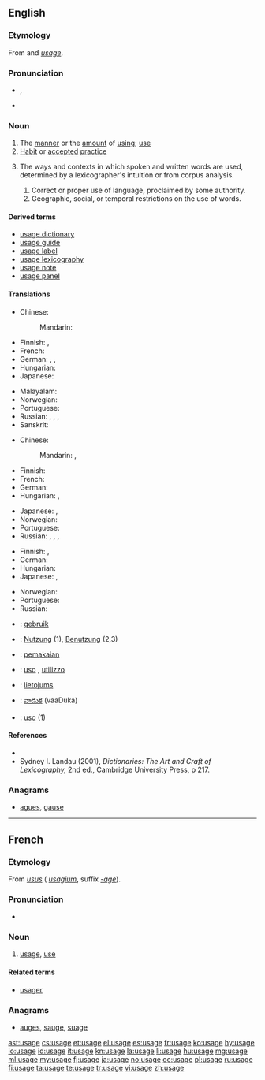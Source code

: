 ==English==
{{wikipedia}}

===Etymology===
From {{etyl|xno}} and {{etyl|fro}} ''[[#French|usage]]''.

===Pronunciation===
* {{IPA|/ˈjuːsid͡ʒ/}}, {{IPAchar|/ˈjuːzid͡ʒ/}}
* {{audio|En-us-usage.ogg|Audio (US)}}

===Noun===
{{en-noun}}

# The [[manner]] or the [[amount]] of [[using]]; [[use]]
# [[habit|Habit]] or [[accepted]] [[practice]]
# {{lexicography}} The ways and contexts in which spoken and written words are used, determined by a lexicographer's intuition or from corpus analysis.
## Correct or proper use of language, proclaimed by some authority.
## Geographic, social, or temporal restrictions on the use of words.

====Derived terms====
* [[usage dictionary]]
* [[usage guide]]
* [[usage label]]
* [[usage lexicography]]
* [[usage note]]
* [[usage panel]]

====Translations====
{{trans-top|the manner or the amount of using; use}}
* Chinese:
*: Mandarin: {{t|cmn|用法|tr=yòngfǎ|sc=Hani}}
* Finnish: {{t+|fi|käyttö}}, {{t+|fi|käsittely}}
* French: {{t+|fr|usage|m}}
* German: {{t+|de|Verwendung|f}}, {{t+|de|Benutzung|f}}, {{t+|de|Anwendung|f}}
* Hungarian: {{t+|hu|használat}}
* Japanese: {{t-|ja|使い方|tr=tsukaikata}}
{{trans-mid}}
* Malayalam: {{t+|ml|വിനിയോഗം|tr=viniyogam|sc=Mlym}}
* Norwegian: {{t-|no|bruksområde|n}}
* Portuguese: {{t+|pt|uso|m}}
* Russian: {{t+|ru|использование|n|tr=ispólʹzovanije}}, {{t+|ru|применение|n|tr=primenénije}}, {{t+|ru|обращение|n|tr=obraščénije}}, {{t+|ru|употребление|n|tr=upotreblénije}}
* Sanskrit: {{t+|sa|विनियोगः|tr=viniyogah|sc=Deva}}
{{trans-bottom}}

{{trans-top|habit or accepted practice}}
* Chinese:
*: Mandarin: {{t|cmn|習慣|sc=Hani}}, {{t|cmn|习惯|tr=xíguàn|sc=Hani}}
* Finnish: {{t+|fi|käytäntö}}
* French: {{t+|fr|coutume|f}}
* German: {{t+|de|Brauch|m}}
* Hungarian: {{t+|hu|szokás}}, {{t+|hu|gyakorlat}}
{{trans-mid}}
* Japanese: {{t-|ja|使い方|tr=tsukaikata}}, {{t-|ja|習慣|tr=しゅうかん, shūkan|sc=Jpan}}
* Norwegian: {{t-|no|anvendelse|m}}
* Portuguese: {{t+|pt|emprego|m}}
* Russian: {{t+|ru|обычай|m|tr=obýčaj}}, {{t+|ru|обыкновение|n|tr=obyknovénije}}, {{t+|ru|привычка|f|tr=privýčka}}, {{t+|ru|традиция|f|tr=tradícija}}
{{trans-bottom}}

{{trans-top|the way words are spoken or written in a community}}
* Finnish: {{t+|fi|kielenkäyttö}}, {{t-|fi|puhetapa}}
* German: {{t+|de|Gebrauch|m}}
* Hungarian: {{t-|hu|szóhasználat}}
* Japanese: {{t-|ja|使い方|tr=tsukaikata}}, {{t+|ja|用法|tr=yōhō}}
{{trans-mid}}
* Norwegian: {{t+|no|bruk|m}}
* Portuguese: {{t+|pt|emprego|m}}
* Russian: {{t+|ru|употребление|n|tr=upotreblénije}}
{{trans-bottom}}

{{checktrans-top}}
* {{ttbc|nl}}: [[gebruik]]
* {{ttbc|de}}: [[Nutzung]] {{f}} (1), [[Benutzung]] {{f}} (2,3)
* {{ttbc|id}}: [[pakai|pemakaian]]
* {{ttbc|it}}: [[uso]] {{m}}, [[utilizzo]] {{m}}
{{trans-mid}}
* {{ttbc|lv}}: [[lietojums]] {{m}}
* {{ttbc|te}}: [[వాడుక]] (vaaDuka)
* {{ttbc|pt}}: [[uso]] {{m}} (1)
{{trans-bottom}}

====References====
* {{R:Dictionary of Lexicography}}
* Sydney I. Landau (2001), ''Dictionaries: The Art and Craft of Lexicography,'' 2nd ed., Cambridge University Press, p 217.

===Anagrams===
* [[agues#English|agues]], [[gause#English|gause]]

----

==French==

===Etymology===
From {{etyl|la|fr}} ''[[usus]]'' ({{etyl|ML.|fr}} ''[[usagium]]'', suffix ''[[-age]]'').

===Pronunciation===
* {{audio|Fr-usage.ogg|audio}}

===Noun===
{{fr-noun|m}}

# [[#English|usage]], [[use]]

====Related terms====
* [[usager]]

===Anagrams===
* [[auges#French|auges]], [[sauge#French|sauge]], [[suage#French|suage]]

[[ast:usage]]
[[cs:usage]]
[[et:usage]]
[[el:usage]]
[[es:usage]]
[[fr:usage]]
[[ko:usage]]
[[hy:usage]]
[[io:usage]]
[[id:usage]]
[[it:usage]]
[[kn:usage]]
[[la:usage]]
[[li:usage]]
[[hu:usage]]
[[mg:usage]]
[[ml:usage]]
[[my:usage]]
[[fj:usage]]
[[ja:usage]]
[[no:usage]]
[[oc:usage]]
[[pl:usage]]
[[ru:usage]]
[[fi:usage]]
[[ta:usage]]
[[te:usage]]
[[tr:usage]]
[[vi:usage]]
[[zh:usage]]